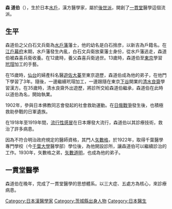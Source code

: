 '''森 道伯'''（{{bd|1867年|12月2日|1931年|1月19日|}}），生於日本[[水戶|水戶]]，漢方醫學家，屬於[[後世派|後世派]]，開創了[[一貫堂|一貫堂]]醫學這個流派。
==生平==
森道伯之父白石文兵衛為[[水戶藩|水戶藩]]藩士，他的幼名是白石捨彦，以新吉為戶籍名。在[[江戶幕府|江戶幕府]]末期，水戶藩發生內亂，白石文兵衛放棄藩士身份，從水戶藩逃走，森道伯被森喜兵衛收養。在12歲時，養父森喜兵衛過世。13歲時，森道伯至[[東京|東京]]學習[[玳瑁_(宝石)|玳瑁]]加工的手藝。

在15歲時，[[仙台|仙台]]的婦產科名醫[[遊佐大蓁|遊佐大蓁]]至東京遊歷，森道伯成為他的弟子，在他門下學習了3年。隨後，一邊繼續玳瑁加工，一邊跟隨在東京[[下谷|下谷]]開業的[[清水良齋|清水良齋]]學習漢方。在35歲時，清水良齋外出遊歷，將診所交給森道伯繼承，森道伯在此時以道伯為名，開始執業。

1902年，參與日本佛教同志會發起的社會救助運動。在[[日俄戰爭|日俄戰爭]]發生後，也積極救助參戰的日軍遺族。

在1918年至1919年間，[[1918年流感大流行|流行性感冒]]在日本爆發大流行，森道伯以其診療技術，救治了許多病患。

因為不符合明治政府規定的醫師資格，其門人[[矢數格|矢數格]]，於1922年，取得千葉醫學專門學校（今[[千葉大學|千葉大學]]醫學部）學位後，為他開設診所，讓森道伯可以繼續診治的工作。1930年，矢數格之弟，[[矢數道明|矢數道明]]，也成為他的弟子。

==一貫堂醫學==
森道伯在晚年，完成了一貫堂醫學的思想體系。以三大症、五處方為核心，來診療病患。

[[Category:日本漢醫學家|Category:日本漢醫學家]]
[[Category:茨城縣出身人物|Category:茨城縣出身人物]]
[[Category:日本醫生|Category:日本醫生]]